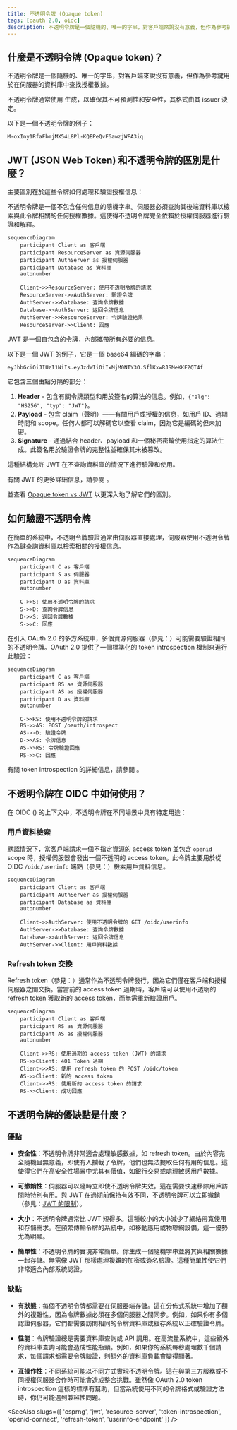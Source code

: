 ```yaml
---
title: 不透明令牌 (Opaque token)
tags: [oauth 2.0, oidc]
description: 不透明令牌是一個隨機的、唯一的字串，對客戶端來說沒有意義，但作為參考鍵用於在伺服器的資料庫中查找授權數據。
---
```


## 什麼是不透明令牌 (Opaque token)？

不透明令牌是一個隨機的、唯一的字串，對客戶端來說沒有意義，但作為參考鍵用於在伺服器的資料庫中查找授權數據。

不透明令牌通常使用 <Ref slug='csprng' /> 生成，以確保其不可預測性和安全性，其格式由其 issuer 決定。

以下是一個不透明令牌的例子：

```
M-oxIny1RfaFbmjMX54L8Pl-KQEPeQvF6awzjWFA3iq
```

## JWT (JSON Web Token) 和不透明令牌的區別是什麼？

主要區別在於這些令牌如何處理和驗證授權信息：

不透明令牌是一個不包含任何信息的隨機字串。伺服器必須查詢其後端資料庫以檢索與此令牌相關的任何授權數據。這使得不透明令牌完全依賴於授權伺服器進行驗證和解釋。

```mermaid
sequenceDiagram
    participant Client as 客戶端
    participant ResourceServer as 資源伺服器
    participant AuthServer as 授權伺服器
    participant Database as 資料庫
    autonumber

    Client->>ResourceServer: 使用不透明令牌的請求
    ResourceServer->>AuthServer: 驗證令牌
    AuthServer->>Database: 查詢令牌數據
    Database->>AuthServer: 返回令牌信息
    AuthServer->>ResourceServer: 令牌驗證結果
    ResourceServer->>Client: 回應
```

JWT 是一個自包含的令牌，內部攜帶所有必要的信息。

以下是一個 JWT 的例子，它是一個 base64 編碼的字串：

```
eyJhbGciOiJIUzI1NiIs.eyJzdWIiOiIxMjM0NTY3O.SflKxwRJSMeKKF2QT4f
```

它包含三個由點分隔的部分：

1. **Header** - 包含有關令牌類型和用於簽名的算法的信息。例如，`{"alg": "HS256", "typ": "JWT"}`。
2. **Payload** - 包含 claim（聲明）——有關用戶或授權的信息，如用戶 ID、過期時間和 scope。任何人都可以解碼它以查看 claim，因為它是編碼的但未加密。
3. **Signature** - 通過結合 header、payload 和一個秘密密鑰使用指定的算法生成。此簽名用於驗證令牌的完整性並確保其未被篡改。

這種結構允許 JWT 在不查詢資料庫的情況下進行驗證和使用。

有關 JWT 的更多詳細信息，請參閱 <Ref slug='jwt' />。

並查看 [Opaque token vs JWT](https://blog.logto.io/opaque-token-vs-jwt) 以更深入地了解它們的區別。

## 如何驗證不透明令牌

在簡單的系統中，不透明令牌驗證通常由伺服器直接處理，伺服器使用不透明令牌作為鍵查詢資料庫以檢索相關的授權信息。

```mermaid
sequenceDiagram
    participant C as 客戶端
    participant S as 伺服器
    participant D as 資料庫
    autonumber

    C->>S: 使用不透明令牌的請求
    S->>D: 查詢令牌信息
    D->>S: 返回令牌數據
    S->>C: 回應
```

在引入 OAuth 2.0 的多方系統中，多個資源伺服器（參見：<Ref slug='resource-server' />）可能需要驗證相同的不透明令牌。OAuth 2.0 提供了一個標準化的 token introspection 機制來進行此驗證：

```mermaid
sequenceDiagram
    participant C as 客戶端
    participant RS as 資源伺服器
    participant AS as 授權伺服器
    participant D as 資料庫
    autonumber

    C->>RS: 使用不透明令牌的請求
    RS->>AS: POST /oauth/introspect
    AS->>D: 驗證令牌
    D->>AS: 令牌信息
    AS->>RS: 令牌驗證回應
    RS->>C: 回應
```

有關 token introspection 的詳細信息，請參閱 <Ref slug='token-introspection' />。

## 不透明令牌在 OIDC 中如何使用？

在 OIDC (<Ref slug='openid-connect' />) 的上下文中，不透明令牌在不同場景中具有特定用途：

### 用戶資料檢索

默認情況下，當客戶端請求一個不指定資源的 access token 並包含 `openid` scope 時，授權伺服器會發出一個不透明的 access token。此令牌主要用於從 OIDC `/oidc/userinfo` 端點（參見：<Ref slug='userinfo-endpoint' />）檢索用戶資料信息。

```mermaid
sequenceDiagram
    participant Client as 客戶端
    participant AuthServer as 授權伺服器
    participant Database as 資料庫
    autonumber

    Client->>AuthServer: 使用不透明令牌的 GET /oidc/userinfo
    AuthServer->>Database: 查詢令牌數據
    Database->>AuthServer: 返回令牌信息
    AuthServer->>Client: 用戶資料數據
```

### Refresh token 交換

Refresh token（參見：<Ref slug='refresh-token' />）通常作為不透明令牌發行，因為它們僅在客戶端和授權伺服器之間交換。當當前的 access token 過期時，客戶端可以使用不透明的 refresh token 獲取新的 access token，而無需重新驗證用戶。

```mermaid
sequenceDiagram
    participant Client as 客戶端
    participant RS as 資源伺服器
    participant AS as 授權伺服器
    autonumber

    Client->>RS: 使用過期的 access token (JWT) 的請求
    RS->>Client: 401 Token 過期
    Client->>AS: 使用 refresh token 的 POST /oidc/token
    AS->>Client: 新的 access token
    Client->>RS: 使用新的 access token 的請求
    RS->>Client: 成功回應
```

## 不透明令牌的優缺點是什麼？

### 優點

- **安全性**：不透明令牌非常適合處理敏感數據，如 refresh token。由於內容完全隨機且無意義，即使有人攔截了令牌，他們也無法提取任何有用的信息。這使得它們在高安全性場景中尤其有價值，如銀行交易或處理敏感用戶數據。

- **可撤銷性**：伺服器可以隨時立即使不透明令牌失效。這在需要快速移除用戶訪問時特別有用。與 JWT 在過期前保持有效不同，不透明令牌可以立即撤銷（參見：[JWT 的限制](https://blog.logto.io/why-jwt-in-most-oauth-2-services#hard-to-revoke)）。

- **大小**：不透明令牌通常比 JWT 短得多。這種較小的大小減少了網絡帶寬使用和存儲需求。在頻繁傳輸令牌的系統中，如移動應用或物聯網設備，這一優勢尤為明顯。

- **簡單性**：不透明令牌的實現非常簡單。你生成一個隨機字串並將其與相關數據一起存儲。無需像 JWT 那樣處理複雜的加密或簽名驗證。這種簡單性使它們非常適合內部系統認證。

### 缺點

- **有狀態**：每個不透明令牌都需要在伺服器端存儲。這在分佈式系統中增加了額外的複雜性，因為令牌數據必須在多個伺服器之間同步。例如，如果你有多個認證伺服器，它們都需要訪問相同的令牌資料庫或緩存系統以正確驗證令牌。

- **性能**：令牌驗證總是需要資料庫查詢或 API 調用。在高流量系統中，這些額外的資料庫查詢可能會造成性能瓶頸。例如，如果你的系統每秒處理數千個請求，每個請求都需要令牌驗證，則額外的資料庫負載會變得顯著。

- **互操作性**：不同系統可能以不同方式實現不透明令牌。這在與第三方服務或不同授權伺服器合作時可能會造成整合挑戰。雖然像 OAuth 2.0 token introspection 這樣的標準有幫助，但當系統使用不同的令牌格式或驗證方法時，你仍可能遇到兼容性問題。

<SeeAlso slugs={[
  'csprng',
  'jwt',
  'resource-server',
  'token-introspection',
  'openid-connect',
  'refresh-token',
  'userinfo-endpoint'
]} />